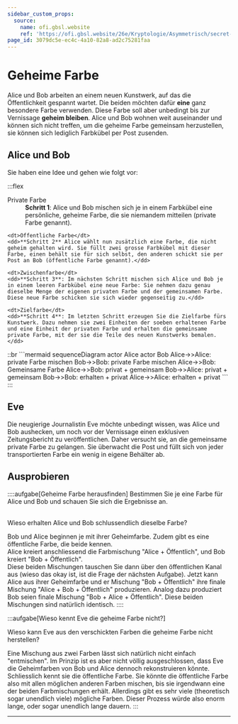 ```yaml
---
sidebar_custom_props:
  source:
    name: ofi.gbsl.website
    ref: 'https://ofi.gbsl.website/26e/Kryptologie/Asymmetrisch/secret-color'
page_id: 3079dc5e-ec4c-4a10-82a8-ad2c75281faa
---
```



# Geheime Farbe
Alice und Bob arbeiten an einem neuen Kunstwerk, auf das die Öffentlichkeit gespannt wartet. Die beiden möchten dafür **eine** ganz besondere Farbe verwenden. Diese Farbe soll aber unbedingt bis zur Vernissage **geheim bleiben**. Alice und Bob wohnen weit auseinander und können sich nicht treffen, um die geheime Farbe gemeinsam herzustellen, sie können sich lediglich Farbkübel per Post zusenden.

## Alice und Bob
Sie haben eine Idee und gehen wie folgt vor:


:::flex
  <DefinitionList>
    <dt>Private Farbe</dt>
    <dd>**Schritt 1**: Alice und Bob mischen sich je in einem Farbkübel eine persönliche, geheime Farbe, die sie niemandem mitteilen (private Farbe genannt).</dd>

    <dt>Öffentliche Farbe</dt>
    <dd>**Schritt 2** Alice wählt nun zusätzlich eine Farbe, die nicht geheim gehalten wird. Sie füllt zwei grosse Farbkübel mit dieser Farbe, einen behält sie für sich selbst, den anderen schickt sie per Post an Bob (öffentliche Farbe genannt).</dd>

    <dt>Zwischenfarbe</dt>
    <dd>**Schritt 3**: Im nächsten Schritt mischen sich Alice und Bob je in einem leeren Farbkübel eine neue Farbe: Sie nehmen dazu genau dieselbe Menge der eigenen privaten Farbe und der gemeinsamen Farbe. Diese neue Farbe schicken sie sich wieder gegenseitig zu.</dd>

    <dt>Zielfarbe</dt>
    <dd>**Schritt 4**: Im letzten Schritt erzeugen Sie die Zielfarbe fürs Kunstwerk. Dazu nehmen sie zwei Einheiten der soeben erhaltenen Farbe und eine Einheit der privaten Farbe und erhalten die gemeinsame private Farbe, mit der sie die Teile des neuen Kunstwerks bemalen.</dd>
  </DefinitionList>
::br
```mermaid
sequenceDiagram
    actor Alice
    actor Bob
    Alice->>Alice: private Farbe mischen
    Bob->>Bob: private Farbe mischen
    Alice->>Bob: Gemeinsame Farbe
    Alice->>Bob: privat + gemeinsam
    Bob->>Alice: privat + gemeinsam
    Bob->>Bob: erhalten + privat
    Alice->>Alice: erhalten + privat
```
:::

## Eve
Die neugierige Journalistin Eve möchte unbedingt wissen, was Alice und Bob aushecken, um noch vor der Vernissage einen exklusiven Zeitungsbericht zu veröffentlichen. Daher versucht sie, an die gemeinsame private Farbe zu gelangen. Sie überwacht die Post und füllt sich von jeder transportierten Farbe ein wenig in eigene Behälter ab.

## Ausprobieren
::::aufgabe[Geheime Farbe herausfinden]
<TaskState id="aa92e889-4064-4cb9-a7ff-244f40c0971d" />
Bestimmen Sie je eine Farbe für Alice und Bob und schauen Sie sich die Ergebnisse an.

<ColorExchange />

<br/>Wieso erhalten Alice und Bob schlussendlich dieselbe Farbe?

<QuillV2 id="e247b1be-ff28-4ed1-a997-8d5d0534dcc1" />

<Solution id="59e1d25e-34de-4d03-8a59-dbea32d03786">
Bob und Alice beginnen je mit ihrer Geheimfarbe. Zudem gibt es eine öffentliche Farbe, die beide kennen.
<br/>
Alice kreiert anschliessend die Farbmischung "Alice + Öffentlich", und Bob kreiert "Bob + Öffentlich".
<br/>
Diese beiden Mischungen tauschen Sie dann über den öffentlichen Kanal aus (wieso das okay ist, ist die Frage der nächsten Aufgabe). Jetzt kann Alice aus ihrer Geheimfarbe und er Mischung "Bob + Öffentlich" ihre finale Mischung "Alice + Bob + Öffentlich" produzieren. Analog dazu produziert Bob seien finale Mischung "Bob + Alice + Öffentlich". Diese beiden Mischungen sind natürlich identisch.
</Solution>
::::

:::aufgabe[Wieso kennt Eve die geheime Farbe nicht?]
<TaskState id="def3cec1-d468-4ad1-85b2-efdbe939dd2b" />

Wieso kann Eve aus den verschickten Farben die geheime Farbe nicht herstellen?

<QuillV2 id="d07e338d-ece1-4234-bec8-d7a38701cc78" />

<Solution id="348ad1ee-f158-43c3-a83f-1b05bd7d2594">
Eine Mischung aus zwei Farben lässt sich natürlich nicht einfach "entmischen". Im Prinzip ist es aber nicht völlig ausgeschlossen, dass Eve die Geheimfarben von Bob und Alice dennoch rekonstruieren könnte. Schliesslich kennt sie die öffentliche Farbe. Sie könnte die öffentliche Farbe also mit allen möglichen anderen Farben mischen, bis sie irgendwann eine der beiden Farbmischungen erhält. Allerdings gibt es sehr viele (theoretisch sogar unendlich viele) mögliche Farben. Dieser Prozess würde also enorm lange, oder sogar unendlich lange dauern.
</Solution>
:::

---
